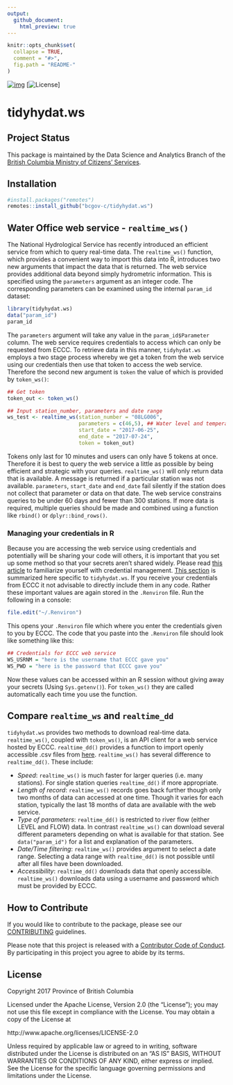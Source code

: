 ```yaml
---
output:
  github_document:
    html_preview: true
---
```


<!-- README.md is generated from README.Rmd. Please edit that file -->
    
```r
knitr::opts_chunk$set(
  collapse = TRUE,
  comment = "#>",
  fig.path = "README-"
)
```

[![img](https://img.shields.io/badge/Lifecycle-Experimental-339999)](https://github.com/bcgov/repomountie/blob/master/doc/lifecycle-badges.md)
[![License](https://img.shields.io/badge/License-Apache%202.0-blue.svg)]

# tidyhydat.ws

## Project Status

This package is maintained by the Data Science and Analytics Branch of the [British Columbia Ministry of Citizens' Services](https://www2.gov.bc.ca/gov/content/governments/organizational-structure/ministries-organizations/ministries/citizens-services).


## Installation
```r
#install.packages("remotes")
remotes::install_github("bcgov-c/tidyhydat.ws")
```


## Water Office web service - `realtime_ws()` 
The National Hydrological Service has recently introduced an efficient service from which to query real-time data. The `realtime_ws()` function, which provides a convenient way to import this data into R, introduces two new arguments that impact the data that is returned. The web service provides additional data beyond simply hydrometric information. This is specified using the `parameters` argument as an integer code. The corresponding parameters can be examined using the internal `param_id` dataset:
```r
library(tidyhydat.ws)
data("param_id")
param_id
```
The `parameters` argument will take any value in the `param_id$Parameter` column. The web service requires credentials to access which can only be requested from ECCC. To retrieve data in this manner, `tidyhydat.ws` employs a two stage process whereby we get a token from the web service using our credentials then use that token to access the web service. Therefore the second new argument is `token` the value of which is provided by `token_ws()`:
  
```r
## Get token
token_out <- token_ws()

## Input station_number, parameters and date range
ws_test <- realtime_ws(station_number = "08LG006",
                       parameters = c(46,5), ## Water level and temperature
                       start_date = "2017-06-25",
                       end_date = "2017-07-24",
                       token = token_out)
``` 
Tokens only last for 10 minutes and users can only have 5 tokens at once. Therefore it is best to query the web service a little as possible by being efficient and strategic with your queries. `realtime_ws()` will only return data that is available. A message is returned if a particular station was not available. `parameters`, `start_date` and `end_date` fail silently if the station does not collect that parameter or data on that date. The web service constrains queries to be under 60 days and fewer than 300 stations. If more data is required, multiple queries should be made and combined using a function like `rbind()` or `dplyr::bind_rows()`.

### Managing your credentials in R
Because you are accessing the web service using credentials and potentially will be sharing your code will others, it is important that you set up some method so that your secrets aren't shared widely. Please read [this article](http://httr.r-lib.org/articles/secrets.html) to familiarize yourself with credential management. [This section](http://httr.r-lib.org/articles/secrets.html#environment-variables) is summarized here specific to `tidyhydat.ws`. If you receive your credentials from ECCC it not advisable to directly include them in any code. Rather these important values are again stored in the `.Renviron` file. Run the following in a console:

```r
file.edit("~/.Renviron")
```

This opens your `.Renviron` file which where you enter the credentials given to you by ECCC. The code that you paste into the `.Renviron` file should look like something like this:

```r
## Credentials for ECCC web service
WS_USRNM = "here is the username that ECCC gave you"
WS_PWD = "here is the password that ECCC gave you"
```

Now these values can be accessed within an R session without giving away your secrets (Using `Sys.getenv()`). For `token_ws()` they are called automatically each time you use the function. 

## Compare `realtime_ws` and `realtime_dd`
`tidyhydat.ws` provides two methods to download real-time data. `realtime_ws()`, coupled with `token_ws()`, is an API client for a web service hosted by ECCC. `realtime_dd()` provides a function to import openly accessible .csv files from [here](http://dd.weather.gc.ca/hydrometric/). `realtime_ws()` has several difference to `realtime_dd()`. These include:

- *Speed*: `realtime_ws()` is much faster for larger queries (i.e. many stations). For single station queries `realtime_dd()` if more appropriate.
- *Length of record*: `realtime_ws()` records goes back further though only two months of data can accessed at one time. Though it varies for each station, typically the last 18 months of data are available with the web service.   
- *Type of parameters*: `realtime_dd()` is restricted to river flow (either LEVEL and FLOW) data. In contrast `realtime_ws()` can download several different parameters depending on what is available for that station. See `data("param_id")` for a list and explanation of the parameters.
- *Date/Time filtering*: `realtime_ws()` provides argument to select a date range. Selecting a data range with `realtime_dd()` is not possible until after all files have been downloaded. 
- *Accessibility*: `realtime_dd()` downloads data that openly accessible. `realtime_ws()` downloads data using a username and password which must be provided by ECCC. 


## How to Contribute

If you would like to contribute to the package, please see our 
[CONTRIBUTING](CONTRIBUTING.md) guidelines.
  
Please note that this project is released with a [Contributor Code of Conduct](CODE_OF_CONDUCT.md). By participating in this project you agree to abide by its terms.

## License
  
  Copyright 2017 Province of British Columbia
  
  Licensed under the Apache License, Version 2.0 (the "License");
  you may not use this file except in compliance with the License.
  You may obtain a copy of the License at 
  
  http://www.apache.org/licenses/LICENSE-2.0
  
  Unless required by applicable law or agreed to in writing, software
  distributed under the License is distributed on an "AS IS" BASIS,
  WITHOUT WARRANTIES OR CONDITIONS OF ANY KIND, either express or implied.
  See the License for the specific language governing permissions and
  limitations under the License.
  
